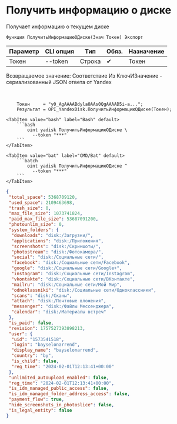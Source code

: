 ﻿---
sidebar_position: 1
description: Получить информацию о диске и другие функции для работы с Yandex Disk в Открытом пакете интеграций - бесплатной open-source библиотеке интеграций для 1С:Предприятие 8, OneScript и CLI
keywords: [1C, 1С, 1С:Предприятие, 1С:Предприятие 8.3, API, Интеграция, Сервисы, Обмен, OneScript, CLI, Yandex Disk]
---


# Получить информацию о диске
 Получает информацию о текущем диске



`Функция ПолучитьИнформациюОДиске(Знач Токен) Экспорт`

  | Параметр | CLI опция | Тип | Обяз. | Назначение |
  |-|-|-|-|-|
  | Токен | --token | Строка | &#x2714; | Токен |

  
  Возвращаемое значение:   Соответствие Из КлючИЗначение - сериализованный JSON ответа от Yandex

<br/>




```bsl title="Пример использования для 1С:Предприятие/OneScript"
    Токен     = "y0_AgAAAABdylaOAAs0QgAAAAD5i-a...";
    Результат = OPI_YandexDisk.ПолучитьИнформациюОДиске(Токен);
```
    

 <Tabs>
  
    <TabItem value="bash" label="Bash" default>
        ```bash
            oint yadisk ПолучитьИнформациюОДиске \
              --token "***"
        ```
    </TabItem>
  
    <TabItem value="bat" label="CMD/Bat" default>
        ```batch
            oint yadisk ПолучитьИнформациюОДиске ^
              --token "***"
        ```
    </TabItem>
</Tabs>


```json title="Результат"
{
 "total_space": 5368709120,
 "used_space": 2109463698,
 "trash_size": 0,
 "max_file_size": 1073741824,
 "paid_max_file_size": 53687091200,
 "photounlim_size": 0,
 "system_folders": {
  "downloads": "disk:/Загрузки/",
  "applications": "disk:/Приложения",
  "screenshots": "disk:/Скриншоты/",
  "photostream": "disk:/Фотокамера/",
  "social": "disk:/Социальные сети/",
  "facebook": "disk:/Социальные сети/Facebook",
  "google": "disk:/Социальные сети/Google+",
  "instagram": "disk:/Социальные сети/Instagram",
  "vkontakte": "disk:/Социальные сети/ВКонтакте",
  "mailru": "disk:/Социальные сети/Мой Мир",
  "odnoklassniki": "disk:/Социальные сети/Одноклассники",
  "scans": "disk:/Сканы",
  "attach": "disk:/Почтовые вложения",
  "messenger": "disk:/Файлы Мессенджера",
  "calendar": "disk:/Материалы встреч"
 },
 "is_paid": false,
 "revision": 1757527393898213,
 "user": {
  "uid": "1573541518",
  "login": "bayselonarrend",
  "display_name": "bayselonarrend",
  "country": "by",
  "is_child": false,
  "reg_time": "2024-02-01T12:13:41+00:00"
 },
 "unlimited_autoupload_enabled": false,
 "reg_time": "2024-02-01T12:13:41+00:00",
 "is_idm_managed_public_access": false,
 "is_idm_managed_folder_address_access": false,
 "payment_flow": true,
 "hide_screenshots_in_photoslice": false,
 "is_legal_entity": false
}
```
